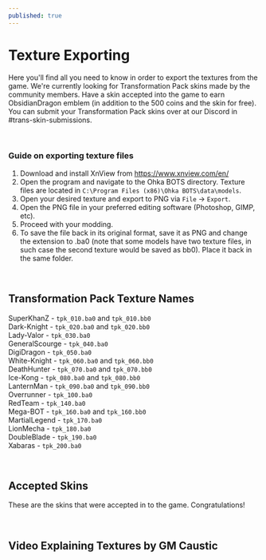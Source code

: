 ```yaml
---
published: true
---
```


# Texture Exporting
Here you'll find all you need to know in order to export the textures from the game. We're currently looking for Transformation Pack skins made by the community members. Have a skin accepted into the game to earn ObsidianDragon emblem (in addition to the 500 coins and the skin for free). You can submit your Transformation Pack skins over at our Discord in #trans-skin-submissions.

<br/>

### Guide on exporting texture files
1. Download and install XnView from https://www.xnview.com/en/ 
2. Open the program and navigate to the Ohka BOTS directory. Texture files are located in `C:\Program Files (x86)\Ohka BOTS\data\models`.
3. Open your desired texture and export to PNG via `File` -> `Export`.
4. Open the PNG file in your preferred editing software (Photoshop, GIMP, etc). 
5. Proceed with your modding.
6. To save the file back in its original format, save it as PNG and change the extension to .ba0 (note that some models have two texture files, in such case the second texture would be saved as bb0). Place it back in the same folder. 

<br/>

## Transformation Pack Texture Names
SuperKhanZ - `tpk_010.ba0` and `tpk_010.bb0`  
Dark-Knight - `tpk_020.ba0` and `tpk_020.bb0`  
Lady-Valor - `tpk_030.ba0`  
GeneralScourge - `tpk_040.ba0`  
DigiDragon - `tpk_050.ba0`  
White-Knight - `tpk_060.ba0` and `tpk_060.bb0`  
DeathHunter - `tpk_070.ba0` and `tpk_070.bb0`  
Ice-Kong - `tpk_080.ba0` and `tpk_080.bb0`  
LanternMan - `tpk_090.ba0` and `tpk_090.bb0`  
Overrunner - `tpk_100.ba0`  
RedTeam - `tpk_140.ba0`  
Mega-BOT - `tpk_160.ba0` and `tpk_160.bb0`  
MartialLegend - `tpk_170.ba0`  
LionMecha - `tpk_180.ba0`  
DoubleBlade - `tpk_190.ba0`  
Xabaras - `tpk_200.ba0`  

<br/>

## Accepted Skins
These are the skins that were accepted in to the game. Congratulations!

<Card id="4040520" desc="Can be purchased for 500 Coins"/>
<Card id="4040130" desc="Can be purchased for 500 Coins"/>
<Card id="4040610" desc="Can be purchased for 500 Coins"/>
<Card id="4040910" desc="Can be purchased for 500 Coins"/>
<Card id="4040410" desc="Drops at a medium rate from any CorruptGeneral"/>
<Card id="4040530" desc="Can be purchased for 500 Coins, only during Valentines Day"/>

<br/>

## Video Explaining Textures by GM Caustic
<YouTube id="NaaoIyAFs7A"/>
